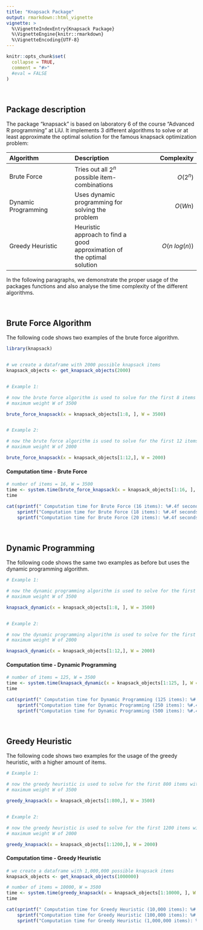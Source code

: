 ```yaml
---
title: "Knapsack Package"
output: rmarkdown::html_vignette
vignette: >
  %\VignetteIndexEntry{Knapsack Package}
  %\VignetteEngine{knitr::rmarkdown}
  %\VignetteEncoding{UTF-8}
---
```


```r
knitr::opts_chunk$set(
  collapse = TRUE,
  comment = "#>"
  #eval = FALSE
)
```
<br>

## Package description
The package "knapsack" is based on laboratory 6 of the course "Advanced R programming" at LiU. It implements 3 different algorithms to solve or at least approximate the optimal solution for the famous knapsack optimization problem: 

|   Algorithm    |  Description  |   Complexity   |  
|:---------------|:--------------|---------------:|
|  Brute Force       |  Tries out all $2^n$ possible item-combinations  |  $O(2^n)$    |  
|  Dynamic Programming   |  Uses dynamic programming for solving the problem  |  $O(Wn)$      |  
|  Greedy Heuristic    |  Heuristic approach to find a good approximation of the optimal solution |  $O(n\ log(n))$     |  

In the following paragraphs, we demonstrate the proper usage of the packages functions and also analyse the time complexity of the different algorithms.

<br>

## Brute Force Algorithm

The following code shows two examples of the brute force algorithm.

```r
library(knapsack)


# we create a dataframe with 2000 possible knapsack items 
knapsack_objects <- get_knapsack_objects(2000)


# Example 1:

# now the brute force algorithm is used to solve for the first 8 items with a 
# maximum weight W of 3500

brute_force_knapsack(x = knapsack_objects[1:8, ], W = 3500)


# Example 2:

# now the brute force algorithm is used to solve for the first 12 items with a 
# maximum weight W of 2000

brute_force_knapsack(x = knapsack_objects[1:12,], W = 2000)

```

#### Computation time - Brute Force
```r
# number of items = 16, W = 3500
time <- system.time(brute_force_knapsack(x = knapsack_objects[1:16, ], W = 3500))
time
```

```r
cat(sprintf(" Computation time for Brute Force (16 items): %#.4f seconds\n\n", time[3]), 
    sprintf("Computation time for Brute Force (18 items): %#.4f seconds\n\n",  system.time(brute_force_knapsack(x = knapsack_objects[1:18, ], W = 3500))[3]),
    sprintf("Computation time for Brute Force (20 items): %#.4f seconds\n\n", system.time(brute_force_knapsack(x = knapsack_objects[1:20, ], W = 3500))[3]))
```

<br>

## Dynamic Programming

The following code shows the same two examples as before but uses the dynamic programming algorithm.

```r
# Example 1:

# now the dynamic programming algorithm is used to solve for the first 8 items with a 
# maximum weight W of 3500

knapsack_dynamic(x = knapsack_objects[1:8, ], W = 3500)


# Example 2:

# now the dynamic programming algorithm is used to solve for the first 12 items with a 
# maximum weight W of 2000

knapsack_dynamic(x = knapsack_objects[1:12,], W = 2000)

```

#### Computation time - Dynamic Programming
```r
# number of items = 125, W = 3500
time <- system.time(knapsack_dynamic(x = knapsack_objects[1:125, ], W = 3500))
time
```

```r
cat(sprintf(" Computation time for Dynamic Programming (125 items): %#.4f seconds\n\n", time[3]), 
    sprintf("Computation time for Dynamic Programming (250 items): %#.4f seconds\n\n",  system.time(knapsack_dynamic(x = knapsack_objects[1:250, ], W = 3500))[3]),
    sprintf("Computation time for Dynamic Programming (500 items): %#.4f seconds\n\n", system.time(knapsack_dynamic(x = knapsack_objects[1:500, ], W = 3500))[3]))
```

<br>

## Greedy Heuristic

The following code shows two examples for the usage of the greedy heuristic, with a higher amount of items. 

```r
# Example 1:

# now the greedy heuristic is used to solve for the first 800 items with a 
# maximum weight W of 3500

greedy_knapsack(x = knapsack_objects[1:800,], W = 3500)


# Example 2:

# now the greedy heuristic is used to solve for the first 1200 items with a 
# maximum weight W of 2000

greedy_knapsack(x = knapsack_objects[1:1200,], W = 2000)

```

#### Computation time - Greedy Heuristic
```r
# we create a dataframe with 1,000,000 possible knapsack items 
knapsack_objects <- get_knapsack_objects(1000000)

# number of items = 10000, W = 3500
time <- system.time(greedy_knapsack(x = knapsack_objects[1:10000, ], W = 3500))
time
```

```r
cat(sprintf(" Computation time for Greedy Heuristic (10,000 items): %#.4f seconds\n\n", time[3]), 
    sprintf("Computation time for Greedy Heuristic (100,000 items): %#.4f seconds\n\n",  system.time(greedy_knapsack(x = knapsack_objects[1:100000, ], W = 3500))[3]),
    sprintf("Computation time for Greedy Heuristic (1,000,000 items): %#.4f seconds\n\n", system.time(greedy_knapsack(x = knapsack_objects, W = 3500))[3]))
```
